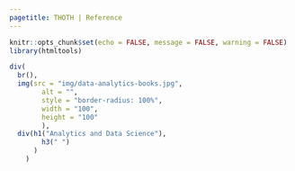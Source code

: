 ```yaml
---
pagetitle: THOTH | Reference
---
```


```r
knitr::opts_chunk$set(echo = FALSE, message = FALSE, warning = FALSE)
library(htmltools)
```

```r

div(
  br(),
  img(src = "img/data-analytics-books.jpg",
        alt = "",
        style = "border-radius: 100%",
        width = "100",
        height = "100"
        ),
  div(h1("Analytics and Data Science"),
        h3(" ")
      )
    )
```

